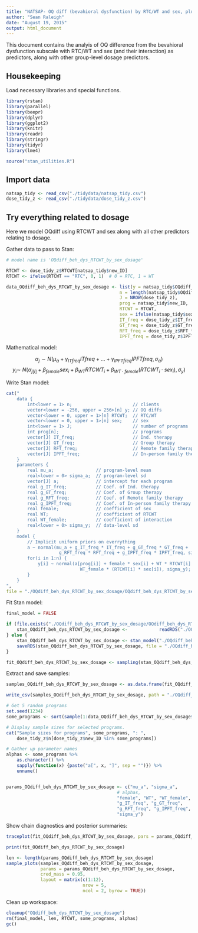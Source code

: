 ```yaml
---
title: "NATSAP- OQ diff (bevahioral dysfunction) by RTC/WT and sex, plus dosage predictors"
author: "Sean Raleigh"
date: "August 19, 2015"
output: html_document
---
```


This document contains the analyis of OQ difference from the bevahioral dysfunction subscale with RTC/WT and sex (and their interaction) as predictors, along with other group-level dosage predictors.

## Housekeeping

Load necessary libraries and special functions.

```r
library(rstan)
library(parallel)
library(beepr)
library(dplyr)
library(ggplot2)
library(knitr)
library(readr)
library(stringr)
library(tidyr)
library(lme4)
```

```r
source("stan_utilities.R")
```

## Import data

```r
natsap_tidy <- read_csv("./tidydata/natsap_tidy.csv")
dose_tidy_z <- read_csv("./tidydata/dose_tidy_z.csv")
```


## Try everything related to dosage

Here we model OQdiff using RTCWT and sex along with all other predictors relating to dosage.

Gather data to pass to Stan:

```r
# model name is 'OQdiff_beh_dys_RTCWT_by_sex_dosage'

RTCWT <- dose_tidy_z$RTCWT[natsap_tidy$new_ID]
RTCWT <- ifelse(RTCWT == "RTC", 0, 1)  # 0 = RTC, 1 = WT

data_OQdiff_beh_dys_RTCWT_by_sex_dosage <- list(y = natsap_tidy$OQdiff_beh_dys,
                                           n = length(natsap_tidy$OQdiff_beh_dys),
                                           J = NROW(dose_tidy_z),
                                           prog = natsap_tidy$new_ID,
                                           RTCWT = RTCWT,
                                           sex = ifelse(natsap_tidy$sex == "MALE", 0, 1),
                                           IT_freq = dose_tidy_z$IT_freq,
                                           GT_freq = dose_tidy_z$GT_freq,
                                           RFT_freq = dose_tidy_z$RFT_freq,
                                           IPFT_freq = dose_tidy_z$IPFT_freq)
```

Mathematical model:

$$ \alpha_{j} \sim N \left( \mu_{\alpha} + \gamma_{ITfreq} ITfreq + \dots +
    \gamma_{IPFTfreq} IPFTfreq, \sigma_{\alpha} \right) $$
$$ y_{i} \sim ~ N\left( \alpha_{j[i]} + \beta_{female} sex_{i} + 
    \beta_{WT} RTCWT_{i} +
    \beta_{WT \cdot female}  \left(RTCWT_{i} \cdot sex_{i} \right), \sigma_{y}\right) $$

Write Stan model:

```r
cat("
    data {
        int<lower = 1> n;                       // clients
        vector<lower = -256, upper = 256>[n] y; // OQ diffs
        vector<lower = 0, upper = 1>[n] RTCWT;  // RTC/WT
        vector<lower = 0, upper = 1>[n] sex;    // sex
        int<lower = 1> J;                       // number of programs
        int prog[n];                            // programs
        vector[J] IT_freq;                      // Ind. therapy
        vector[J] GT_freq;                      // Group therapy
        vector[J] RFT_freq;                     // Remote family therapy
        vector[J] IPFT_freq;                    // In-person family therapy
    }
    parameters {
        real mu_a;                // program-level mean
        real<lower = 0> sigma_a;  // program-level sd 
        vector[J] a;              // intercept for each program
        real g_IT_freq;           // Coef. of Ind. therapy
        real g_GT_freq;           // Coef. of Group therapy
        real g_RFT_freq;          // Coef. of Remote family therapy
        real g_IPFT_freq;         // Coef. of In-person family therapy
        real female;              // coefficient of sex
        real WT;                  // coefficient of RTCWT
        real WT_female;           // coefficient of interaction
        real<lower = 0> sigma_y;  // data-level sd
    }
    model {
        // Implicit uniform priors on everrything
        a ~ normal(mu_a + g_IT_freq * IT_freq + g_GT_freq * GT_freq +
                    g_RFT_freq * RFT_freq + g_IPFT_freq * IPFT_freq, sigma_a);
        for(i in 1:n) {
            y[i] ~ normal(a[prog[i]] + female * sex[i] + WT * RTCWT[i] + 
                            WT_female * (RTCWT[i] * sex[i]), sigma_y);
        }
    }
",
file = "./OQdiff_beh_dys_RTCWT_by_sex_dosage/OQdiff_beh_dys_RTCWT_by_sex_dosage.stan")
```

Fit Stan model:

```r
final_model = FALSE

if (file.exists("./OQdiff_beh_dys_RTCWT_by_sex_dosage/OQdiff_beh_dys_RTCWT_by_sex_dosage.rds") & final_model == TRUE) {
    stan_OQdiff_beh_dys_RTCWT_by_sex_dosage <-            readRDS("./OQdiff_beh_dys_RTCWT_by_sex_dosage/OQdiff_beh_dys_RTCWT_by_sex_dosage.rds")
} else {
    stan_OQdiff_beh_dys_RTCWT_by_sex_dosage <- stan_model("./OQdiff_beh_dys_RTCWT_by_sex_dosage/OQdiff_beh_dys_RTCWT_by_sex_dosage.stan")
    saveRDS(stan_OQdiff_beh_dys_RTCWT_by_sex_dosage, file = "./OQdiff_beh_dys_RTCWT_by_sex_dosage/OQdiff_beh_dys_RTCWT_by_sex_dosage.rds")
}

fit_OQdiff_beh_dys_RTCWT_by_sex_dosage <- sampling(stan_OQdiff_beh_dys_RTCWT_by_sex_dosage, data = data_OQdiff_beh_dys_RTCWT_by_sex_dosage)
```

Extract and save samples:

```r
samples_OQdiff_beh_dys_RTCWT_by_sex_dosage <- as.data.frame(fit_OQdiff_beh_dys_RTCWT_by_sex_dosage)

write_csv(samples_OQdiff_beh_dys_RTCWT_by_sex_dosage, path = "./OQdiff_beh_dys_RTCWT_by_sex_dosage/OQdiff_beh_dys_RTCWT_by_sex_dosage.csv")

# Get 5 random programs
set.seed(1234)
some_programs <- sort(sample(1:data_OQdiff_beh_dys_RTCWT_by_sex_dosage$J, 5))

# Display sample sizes for selected programs.
cat("Sample sizes for programs", some_programs, ": ",
    dose_tidy_z$n[dose_tidy_z$new_ID %in% some_programs])

# Gather up parameter names
alphas <- some_programs %>%
    as.character() %>%
    sapply(function(x) {paste("a[", x, "]", sep = "")}) %>%
    unname()


params_OQdiff_beh_dys_RTCWT_by_sex_dosage <- c("mu_a", "sigma_a",
                                          # alphas,
                                          "female", "WT", "WT_female",
                                          "g_IT_freq", "g_GT_freq",
                                          "g_RFT_freq", "g_IPFT_freq",
                                          "sigma_y")
```

Show chain diagnostics and posterior summaries:

```r
traceplot(fit_OQdiff_beh_dys_RTCWT_by_sex_dosage, pars = params_OQdiff_beh_dys_RTCWT_by_sex_dosage, inc_warmup = FALSE)

print(fit_OQdiff_beh_dys_RTCWT_by_sex_dosage)

len <- length(params_OQdiff_beh_dys_RTCWT_by_sex_dosage)
sample_plots(samples_OQdiff_beh_dys_RTCWT_by_sex_dosage,
             params = params_OQdiff_beh_dys_RTCWT_by_sex_dosage,
             cred_mass = 0.95,
             layout = matrix(c(1:12),
                             nrow = 5,
                             ncol = 2, byrow = TRUE))
```

Clean up workspace:

```r
cleanup("OQdiff_beh_dys_RTCWT_by_sex_dosage")
rm(final_model, len, RTCWT, some_programs, alphas)
gc()
```
